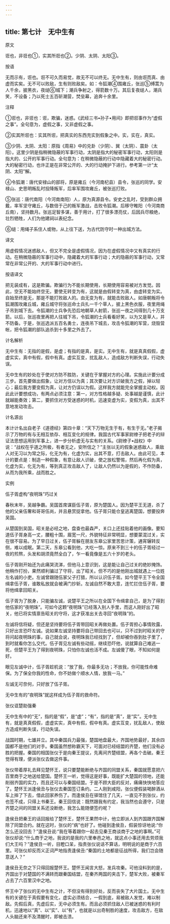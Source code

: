 ```yaml
---
---
---
```

title: 第七计　无中生有
---




原文

诳也，非诳也①，实其所诳也②。少阴、太阴、太阳③。

按语

无而示有，诳也。诳不可久而易觉，故无不可以终无。无中生有，则由诳而真、由虚而实矣。无不可以败敌，生有则败敌矣。如：令狐潮④围雍丘，张巡⑤缚蒿为人千余，披黑衣，夜缒⑥城下；潮兵争射之，得箭数十万。其后复夜缒人，潮兵笑，不设备；乃以死士五百斫潮营，焚垒幕，追奔十余里。

注释

①诳也，非诳也：诳，欺骗，迷惑。《武经三书•孙子•用间》即把诳事作为“虚假之事”。全句意为，虚假之事，又非虚假之事。

②实其所诳也：实其所诳，把真实的东西充实到假象之中。实，实在，真实。

③少阴、太阴、太阳：原指《周易》中的兑卦（少阴）、巽（太阴）、震卦（太阳）。这里少阴是指稍微隐蔽的军事行动，太阴是指大的秘密军事行动，太阳则是指大的、公开的军事行动。全句意为：在稍微隐蔽的行动中隐藏着大的秘密行动。大的秘密行动，也许正是在非常公开的、大的行动掩护下进行。参考第一计“太阴、太阳”解。

④令狐潮：唐代安禄山的部将，原是雍丘（今河南杞县）县令，张巡的同学。安禄山、史思明叛乱时投降叛军，后率军围攻雍丘，被张巡打败。

⑤张巡：唐代南阳（今河南南阳）人，原为真源县令。安史之乱时，受到群众拥戴，率军坚守雍丘，与数倍于己的叛军激战，击败令狐潮。后移守睢阳（今河南商丘南），坚持数月。张巡足智多谋，善于用计，打了很多漂亮仗，后因兵尽粮绝，壮烈牺牲，人们为他建祠以表纪念。

⑥缒：用绳子系住人或物，从上往下送，为古代防守时一种出城方法。

译文

用虚假情况迷惑敌人，但又不完全是虚假情况，因为在虚假情况中又有真实的行动。在稍微隐蔽的军事行动中，隐藏着大的军事行动；大的隐蔽的军事行动，又常常在非常公开的、大的军事行动中进行。

按语译文

把无装成有，这是欺骗。欺骗行为不能长期使用，长期使用容易被对方发觉。因此，空无不能始终空无，要使无转变为有，这就是由假转变为真，由虚转变为实。自始至终是无，那是不能打败敌人的。由无变为有，就能击败敌人。如唐朝叛将令狐潮围攻雍丘城，雍丘城守将张巡命士兵扎一千个草人，披上黑色衣服，夜里用绳子吊到城下去。令狐潮的士兵争先恐后地朝草人射箭，张巡一夜之间得到几十万支箭。以后，张巡夜里再把人往城下吊，令狐潮的士兵看看好笑，以为又是草人，并不防备。于是，张巡选派五百名勇士，连夜吊下城去，攻击令狐潮的军营，烧毁营帐，把令狐潮的部队追杀到十多里之外去了。

计名解析

无中生有：无指的是假，是虚；有指的是真，是实。无中生有，就是真真假假，虚虚实实，真中有假，假中有真。虚实互变，扰乱敌人，造成敌方判断失误，行动失误。

无中生有的妙处在于使对方防不胜防，关键在于掌握对方的心理。实施此计要分成三步。首先要做出假象，让对方信以为真；其次要让对方识破我方之假，掉以轻心；最后我方要变假为真，让对方仍误以为假。这样我方就能完全掌握主动权。因此此计要想成功，有两点必须注意：第一，对方性格越多疑、处事越是谨慎，此计就越能奏效；第二，要抓住对方受迷惑的时机，迅速变虚为实，变假为真，出其不意地发动攻击。

计名源出

本计计名出自老子《道德经》第四十章：“天下万物无生于有，有生于无。”老子揭示了万物的有与无相互依存、相互变化的规律。我国古代军事家尉缭子把老子的辩证法思想运用到军事上，进一步分析虚无与实有的关系。《尉缭子•战权》中说：“战权在乎道之所极，有者无之，安所信之？”主张以无的假象迷惑敌人，乘敌人对无习以为常之际，化无为有，化虚为实，出其不意，打击敌人。由此可见，本计的要点是：制造一种假象，有意让敌人识破，使之放松警惕，然后再化假为真，化虚为实，化无为有，等到真正攻击敌人了，让敌人仍然以为是假的，不作防备，从而为我所乘，战而胜之。

实例

伍子胥虚构“夜明珠”巧过关

春秋末年，吴越争霸。吴国首席谋臣伍子胥，原为楚国人。因为楚平王无道，杀了他的父亲伍奢和哥哥伍尚，并且悬赏捉拿他。伍子胥只能仓皇逃离楚国，想要投奔吴国。

从楚国到吴国，昭关是必经之地，盘查也最森严，关口上还挂贴着他的画像。要知道伍子胥身高一丈，腰粗十围，眉宽一尺，外貌特征非常明显，想要蒙混过关，实在很不容易。为了早日过关，伍子胥躲在朋友东皋公家里苦思计策，通宵辗转反侧，难以成眠。第二天，东皋公看到他，大吃一惊。原来不到三十的伍子胥经过一夜的煎熬，头发和胡须竟然全白了，乍一看竟像是五六十岁的老头。

伍子胥刚开始还为此痛哭流涕，但他马上意识到，这是能让自己过关的绝妙掩饰。他稍作打扮，果然顺利骗过了守将，出了昭关。但不巧的是他刚出城就遇上一位姓左名诚的小吏。左诚曾跟随伍家父子打猎，所以认识伍子胥。如今楚平王下令全国缉拿伍子胥，谁敢私放就会被满门抄斩。左诚自然不敢大意，连忙拦住伍子胥，要将他缉拿回昭关。

伍子胥为了脱身，只能骗左诚，说楚平王之所以在全国下令缉拿自己，是为了得到他伍家的“夜明珠”。可如今这颗“夜明珠”已经落入别人手里，而这人刚好出了昭关，他已将实情禀告昭关的守将，这才获准出关去寻回“夜明珠”的。

左诚将信将疑，但还是坚持要将伍子胥带回昭关再做处置。伍子胥担心事情败露，只好出言恐吓左诚。说如果左诚坚持要将自己带回去也可以，只不过到时昭关的守将问起夜明珠的事，自己就会说，夜明珠我已经找到了，但却被你吞到肚子里了，到时就看你怎么交代。伍子胥见左诚有些动摇，继续恐吓他，说就算自己难逃一死，但楚平王为了得到夜明珠，只怕你左诚也活不成。左诚傻了眼，不知如何是好。

眼见左诚中计，伍子胥趁机说：“放了我，你最多无功；不放我，你可能性命难保。为了保全你我的性命，你不妨做个顺水人情，放我一马。”

左诚无可奈何，只好放了伍子胥。

无中生有的“夜明珠”就这样成为伍子胥的救命符。

张仪诓楚助强秦

无中生有中的“无”，指的是“假”，是“虚”；“有”，指的是“真”，是“实”。无中生有，就是真真假假，虚虚实实，真中有假，假中有真。虚实互变，扰乱敌人，使敌方造成判断失误，行动失误。

战国时期，七雄并立。其中秦国兵力最强，楚国地盘最大，齐国地势最好，其余四国都不是他们的对手。秦国虽然想称霸天下，可面对已经结盟的齐楚，他们没有必胜的把握。秦国的相国张仪于是向秦王提议，先离间齐楚结盟，再各个击破。秦王觉得有理，便派张仪去做这件事。

张仪带着厚礼去拜见楚怀王，说只要楚能断绝与齐国的同盟关系，秦国就愿意把六百里商于之地送给楚国。楚怀王一听，觉得这是好事，既能扩大楚国的领地，还能削弱齐国的实力，而且还可以与秦国结盟。于是不顾大臣的反对，痛痛快快地答应了。楚怀王派逢侯丑与张仪去秦国签订条约。二人刚到咸阳，张仪便假装喝醉酒从车上摔了下去，借此回家养伤了。而逢侯丑在驿馆住了几天，一直见不到张仪，约也签不成，只得上书秦王。秦王回信说：既然跟我有约定，我当然也会遵守，只是齐楚之间的同盟关系还没断绝，我怎么能随便签约呢？

逢侯丑把秦王的话回报给了楚怀王，楚怀王果然中计，他立即派人到齐国跟齐国解除了同盟合约。就在这时，张仪的“病”也好了。他碰到逢侯丑，假装惊讶地说:“你怎么还没回去？”逢侯丑说:“我在等着跟你一起去见秦王商谈商于之地的事啊。”可张仪却说:“什么商于之地，我说的是我的六里奉邑之地，就这点小事还用去劳烦我们大王吗？”逢侯丑一听，目瞪口呆，指责张仪说话不算话，明明说的是商于六百里。可张仪却反而义正词严地指责逢侯丑:“秦国的土地都是征战所得，我们岂会随意送人？”

逢侯丑无奈之下只得回报楚怀王。楚怀王闻言大怒，发兵攻秦。可他没料到的是，齐国出于对楚国的不满转而跟秦国结盟，在秦齐两国的夹击下，楚军大败，被秦军占去了六百里汉中之地。

怀王中了张仪的无中生有之计，不但没有得到好处，反而丧失了大片国土。无中生有的关键在于真假要有变化，虚实必须结合，一假到底，易被敌人发觉，难以制敌。先假后真，先虚后实，无中必须生有。而且必须抓住敌人已被迷惑的有利时机，迅速地以“真”、以“实”、以“有”，也就是以出奇制胜的速度，攻击敌方，在敌人头脑还来不及清醒时，即被击溃。